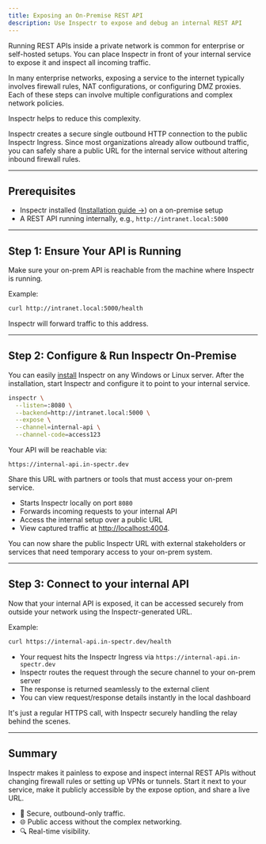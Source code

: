 ```yaml
---
title: Exposing an On-Premise REST API
description: Use Inspectr to expose and debug an internal REST API
---
```



<FlowIngress client:only="react" />

Running REST APIs inside a private network is common for enterprise or self-hosted setups. You can place Inspectr in front of your internal service to expose it and inspect all incoming traffic.

In many enterprise networks, exposing a service to the internet typically involves firewall rules, NAT configurations, or configuring DMZ proxies. Each of these steps can involve multiple configurations and complex network policies.

Inspectr helps to reduce this complexity.

Inspectr creates a secure single outbound HTTP connection to the public Inspectr Ingress. Since most organizations already allow outbound traffic, you can safely share a public URL for the internal service without altering inbound firewall rules.

---

## Prerequisites

* Inspectr installed ([Installation guide →](/docs/getting-started/installation)) on a on-premise setup
* A REST API running internally, e.g., `http://intranet.local:5000`

---

## Step 1: Ensure Your API is Running

Make sure your on-prem API is reachable from the machine where Inspectr is running.

Example:
```bash
curl http://intranet.local:5000/health
```

Inspectr will forward traffic to this address.

---

## Step 2: Configure & Run Inspectr On-Premise

You can easily [install](/docs/getting-started/installation) Inspectr on any Windows or Linux server.
After the installation, start Inspectr and configure it to point to your internal service.

```bash
inspectr \
  --listen=:8080 \
  --backend=http://intranet.local:5000 \
  --expose \
  --channel=internal-api \
  --channel-code=access123
```

Your API will be reachable via:

```
https://internal-api.in-spectr.dev
```

Share this URL with partners or tools that must access your on-prem service.

* Starts Inspectr locally on port `8080`
* Forwards incoming requests to your internal API
* Access the internal setup over a public URL
* View captured traffic at [http://localhost:4004](http://localhost:4004).

You can now share the public Inspectr URL with external stakeholders or services that need temporary access to your on-prem system.

---

## Step 3: Connect to your internal API

Now that your internal API is exposed, it can be accessed securely from outside your network using the Inspectr-generated URL.

Example:
```bash
curl https://internal-api.in-spectr.dev/health
```

- Your request hits the Inspectr Ingress via `https://internal-api.in-spectr.dev`
- Inspectr routes the request through the secure channel to your on-prem server
- The response is returned seamlessly to the external client
- You can view request/response details instantly in the local dashboard

It's just a regular HTTPS call, with Inspectr securely handling the relay behind the scenes.

---

## Summary

Inspectr makes it painless to expose and inspect internal REST APIs without changing firewall rules or setting up VPNs or tunnels.
Start it next to your service, make it publicly accessible by the expose option, and share a live URL.

- 🔐 Secure, outbound-only traffic.
- 🌐 Public access without the complex networking.
- 🔍 Real-time visibility.